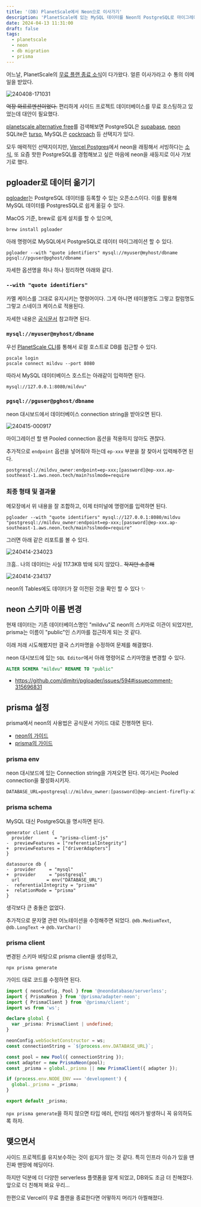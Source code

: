 ```yaml
---
title: '(DB) PlanetScale에서 Neon으로 이사가기'
description: 'PlanetScale에 있는 MySQL 데이터를 Neon의 PostgreSQL로 마이그레이션 했습니다. 근데 Prisma를 곁들인.'
date: 2024-04-13 11:31:00
draft: false
tags:
  - planetscale
  - neon
  - db migration
  - prisma
---
```


어느날, PlanetScale의 [무료 플랜 종료 소식](https://planetscale.com/docs/concepts/hobby-plan-deprecation-faq)이 다가왔다.
얼른 이사가라고 수 통의 이메일을 받았다.

![240408-171031](/img/migrating-planetscale-to-neon/240408-171031.avif)

~~억장 와르르멘션이었다.~~
편리하게 사이드 프로젝트 데이터베이스를 무료 호스팅하고 있었는데 대안이 필요했다.

[planetscale alternative free](https://www.google.com/search?q=planetscale+alternative+free&oq=planetscale+alter&sourceid=chrome&ie=UTF-8)를 검색해보면 PostgreSQL은 [supabase](https://supabase.com/), [neon](https://neon.tech/) SQLite은 [turso](https://turso.tech/), MySQL은 [cockroach](https://www.cockroachlabs.com/) 등 선택지가 있다.

모두 매력적인 선택지이지만, [Vercel Postgres](https://vercel.com/docs/storage/vercel-postgres)에서 neon을 래핑해서 서빙하다는 [소식](https://neon.tech/blog/neon-postgres-on-vercel), 또 요즘 핫한 PostgreSQL를 경험해보고 싶은 마음에 neon을 새둥지로 이사 가보기로 했다.

## pgloader로 데이터 옮기기

[pgloader](https://github.com/dimitri/pgloader)는 PostgreSQL 데이터를 등록할 수 있는 오픈소스이다.
이를 활용해 MySQL 데이터를 PostgresSQL로 쉽게 옮길 수 있다.

MacOS 기준, brew로 쉽게 설치를 할 수 있으며,

```shell
brew install pgloader
```

아래 명령어로 MySQL에서 PostgreSQL로 데이터 마이그레이션 할 수 있다.

```shell
pgloader --with "quote identifiers" mysql://myuser@myhost/dbname pgsql://pguser@pghost/dbname
```

자세한 옵션명을 하나 하나 정리하면 아래와 같다.

### `--with "quote identifiers"`

카멜 케이스를 그대로 유지시키는 명령어이다.
그게 아니면 테이블명도 그렇고 칼럼명도 그렇고 스네이크 케이스로 적용된다.

자세한 내용은 [공식문서](https://pgloader.readthedocs.io/en/latest/ref/mysql.html?highlight=quote+identifiers#mysql-database-migration-options-with) 참고하면 된다.

### `mysql://myuser@myhost/dbname`

우선 [PlanetScale CLI](https://planetscale.com/features/cli)를 통해서 로컬 호스트로 DB를 접근할 수 있다.

```shell
pscale login
pscale connect mildvu --port 8080
```

따라서 MySQL 데이터베이스 호스트는 아래같이 입력하면 된다.

```shell
mysql://127.0.0.1:8080/mildvu"
```

### `pgsql://pguser@pghost/dbname`

neon 대시보드에서 데이터베이스 connection string을 받아오면 된다.

![240415-000917](/img/migrating-planetscale-to-neon/240415-000917.avif)

마이그레이션 할 땐 Pooled connection 옵션을 적용하지 않아도 괜찮다.

추가적으로 `endpoint` 옵션을 넣어줘야 하는데 `ep-xxx` 부분을 잘 찾아서 입력해주면 된다.

```shell /endpoint/#v /ep-xxx/#s
postgresql://mildvu_owner:endpoint=ep-xxx;[password]@ep-xxx.ap-southeast-1.aws.neon.tech/main?sslmode=require
```

### 최종 형태 및 결과물

메모장에서 위 내용을 잘 조합하고, 이제 터미널에 명령어를 입력하면 된다.

```shell
pgloader --with "quote identifiers" mysql://127.0.0.1:8080/mildvu "postgresql://mildvu_owner:endpoint=ep-xxx;[password]@ep-xxx.ap-southeast-1.aws.neon.tech/main?sslmode=require"
```

그러면 아래 같은 리포트를 볼 수 있다.

![240414-234023](/img/migrating-planetscale-to-neon/240414-234023.avif)

크흠.. 나의 데이터는 사실 117.3KB 밖에 되지 않았다.. ~~작지만 소중해~~

![240414-234137](/img/migrating-planetscale-to-neon/240414-234137.avif)

neon의 Tables에도 데이터가 잘 이전된 것을 확인 할 수 있다 ✨

## neon 스키마 이름 변경

현재 데이터는 기존 데이터베이스명인 "mildvu"로 neon의 스키마로 이관이 되었지만, prisma는 이름이 "public"인 스키마를 접근하게 되는 것 같다.

이래 저래 시도해봤지만 결국 스키마명을 수정하여 문제를 해결했다.

neon 대시보드에 있는 `SQL Editor`에서 아래 명령어로 스키마명을 변경할 수 있다.

```sql
ALTER SCHEMA "mildvu" RENAME TO "public"
```

- https://github.com/dimitri/pgloader/issues/594#issuecomment-315696831

## prisma 설정

prisma에서 neon의 사용법은 공식문서 가이드 대로 진행하면 된다.

- [neon의 가이드](https://neon.tech/docs/guides/prisma)
- [prisma의 가이드](https://www.prisma.io/docs/orm/overview/databases/neon#what-is-neon)

### prisma env

neon 대시보드에 있는 Connection string을 가져오면 된다.
여기서는 Pooled connection을 활성화시키자.

```txt title=".env"
DATABASE_URL=postgresql://mildvu_owner:[password]@ep-ancient-firefly-a1fdd8wb-pooler.ap-southeast-1.aws.neon.tech/main?sslmode=require
```

### prisma schema

MySQL 대신 PostgreSQL을 명시하면 된다.

```prisma title="prisma/schema.prisma"
generator client {
  provider        = "prisma-client-js"
-  previewFeatures = ["referentialIntegrity"]
+  previewFeatures = ["driverAdapters"]
}

datasource db {
-  provider     = "mysql"
+  provider     = "postgresql"
  url          = env("DATABASE_URL")
-  referentialIntegrity = "prisma"
+  relationMode = "prisma"
}
```

생각보다 큰 충돌은 없었다.

추가적으로 문자열 관련 어노테이션을 수정해주면 되었다.
`@db.MediumText`, `@db.LongText` → `@db.VarChar()`

### prisma client

변경된 스키마 바탕으로 prisma client을 생성하고,

```shell
npx prisma generate
```

가이드 대로 코드를 수정하면 된다.

```ts
import { neonConfig, Pool } from '@neondatabase/serverless';
import { PrismaNeon } from '@prisma/adapter-neon';
import { PrismaClient } from '@prisma/client';
import ws from 'ws';

declare global {
  var _prisma: PrismaClient | undefined;
}

neonConfig.webSocketConstructor = ws;
const connectionString = `${process.env.DATABASE_URL}`;

const pool = new Pool({ connectionString });
const adapter = new PrismaNeon(pool);
const _prisma = global._prisma || new PrismaClient({ adapter });

if (process.env.NODE_ENV === 'development') {
  global._prisma = _prisma;
}

export default _prisma;
```

`npx prisma generate`을 하지 않으면 타입 에러, 런타임 에러가 발생하니 꼭 유의하도록 하자.

## 맺으면서

사이드 프로젝트를 유지보수하는 것이 쉽지가 않는 것 같다.
특히 인프라 이슈가 있을 땐 진짜 맨땅에 헤딩이다.

하지만 덕분에 더 다양한 serverless 플랫폼을 알게 되었고, DB와도 조금 더 친해졌다.
앞으로 더 친해져 봐요 우리...

한편으로 Vercel이 무료 플랜을 종료한다면 어떻하지 머리가 아찔해졌다.
